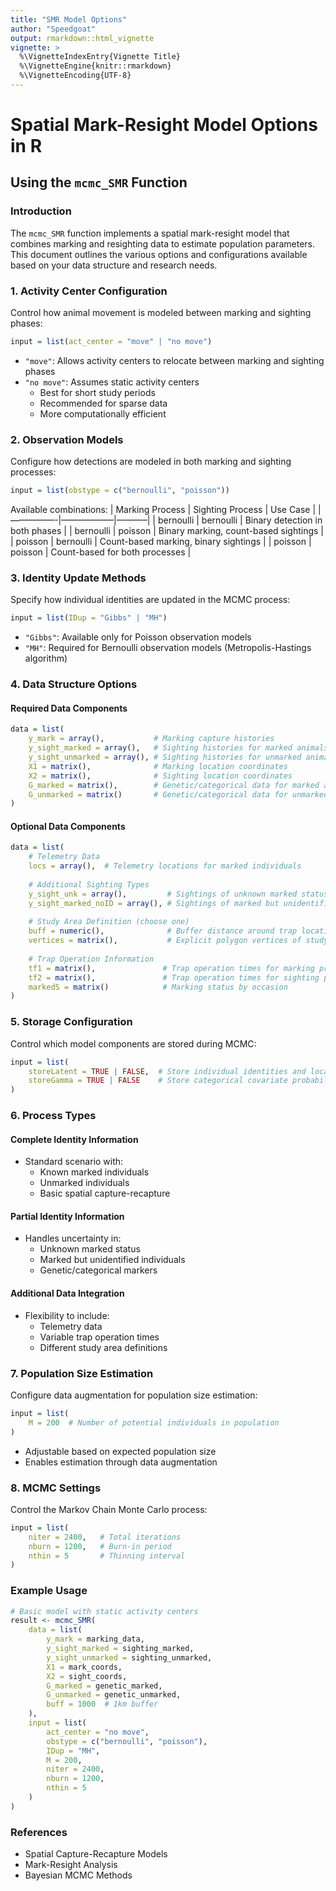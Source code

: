 ```yaml
---
title: "SMR Model Options"
author: "Speedgoat"
output: rmarkdown::html_vignette
vignette: >
  %\VignetteIndexEntry{Vignette Title}
  %\VignetteEngine{knitr::rmarkdown}
  %\VignetteEncoding{UTF-8}
---
```

# Spatial Mark-Resight Model Options in R
## Using the `mcmc_SMR` Function

### Introduction
The `mcmc_SMR` function implements a spatial mark-resight model that combines marking and resighting data to estimate population parameters. This document outlines the various options and configurations available based on your data structure and research needs.

### 1. Activity Center Configuration
Control how animal movement is modeled between marking and sighting phases:
```r
input = list(act_center = "move" | "no move")
```
* `"move"`: Allows activity centers to relocate between marking and sighting phases
* `"no move"`: Assumes static activity centers
  * Best for short study periods
  * Recommended for sparse data
  * More computationally efficient

### 2. Observation Models
Configure how detections are modeled in both marking and sighting processes:
```r
input = list(obstype = c("bernoulli", "poisson"))
```

Available combinations:
| Marking Process | Sighting Process | Use Case |
|----------------|------------------|-----------|
| bernoulli | bernoulli | Binary detection in both phases |
| bernoulli | poisson | Binary marking, count-based sightings |
| poisson | bernoulli | Count-based marking, binary sightings |
| poisson | poisson | Count-based for both processes |

### 3. Identity Update Methods
Specify how individual identities are updated in the MCMC process:
```r
input = list(IDup = "Gibbs" | "MH")
```
* `"Gibbs"`: Available only for Poisson observation models
* `"MH"`: Required for Bernoulli observation models (Metropolis-Hastings algorithm)

### 4. Data Structure Options

#### Required Data Components
```r
data = list(
    y_mark = array(),           # Marking capture histories
    y_sight_marked = array(),   # Sighting histories for marked animals
    y_sight_unmarked = array(), # Sighting histories for unmarked animals
    X1 = matrix(),              # Marking location coordinates
    X2 = matrix(),              # Sighting location coordinates
    G_marked = matrix(),        # Genetic/categorical data for marked animals
    G_unmarked = matrix()       # Genetic/categorical data for unmarked animals
)
```

#### Optional Data Components
```r
data = list(
    # Telemetry Data
    locs = array(),  # Telemetry locations for marked individuals
    
    # Additional Sighting Types
    y_sight_unk = array(),         # Sightings of unknown marked status
    y_sight_marked_noID = array(), # Sightings of marked but unidentified individuals
    
    # Study Area Definition (choose one)
    buff = numeric(),              # Buffer distance around trap locations
    vertices = matrix(),           # Explicit polygon vertices of study area
    
    # Trap Operation Information
    tf1 = matrix(),               # Trap operation times for marking process
    tf2 = matrix(),               # Trap operation times for sighting process
    markedS = matrix()            # Marking status by occasion
)
```

### 5. Storage Configuration
Control which model components are stored during MCMC:
```r
input = list(
    storeLatent = TRUE | FALSE,  # Store individual identities and locations
    storeGamma = TRUE | FALSE    # Store categorical covariate probabilities
)
```

### 6. Process Types

#### Complete Identity Information
* Standard scenario with:
  * Known marked individuals
  * Unmarked individuals
  * Basic spatial capture-recapture

#### Partial Identity Information
* Handles uncertainty in:
  * Unknown marked status
  * Marked but unidentified individuals
  * Genetic/categorical markers

#### Additional Data Integration
* Flexibility to include:
  * Telemetry data
  * Variable trap operation times
  * Different study area definitions

### 7. Population Size Estimation
Configure data augmentation for population size estimation:
```r
input = list(
    M = 200  # Number of potential individuals in population
)
```
* Adjustable based on expected population size
* Enables estimation through data augmentation

### 8. MCMC Settings
Control the Markov Chain Monte Carlo process:
```r
input = list(
    niter = 2400,   # Total iterations
    nburn = 1200,   # Burn-in period
    nthin = 5       # Thinning interval
)
```

### Example Usage

```r
# Basic model with static activity centers
result <- mcmc_SMR(
    data = list(
        y_mark = marking_data,
        y_sight_marked = sighting_marked,
        y_sight_unmarked = sighting_unmarked,
        X1 = mark_coords,
        X2 = sight_coords,
        G_marked = genetic_marked,
        G_unmarked = genetic_unmarked,
        buff = 1000  # 1km buffer
    ),
    input = list(
        act_center = "no move",
        obstype = c("bernoulli", "poisson"),
        IDup = "MH",
        M = 200,
        niter = 2400,
        nburn = 1200,
        nthin = 5
    )
)
```

### References
* Spatial Capture-Recapture Models
* Mark-Resight Analysis
* Bayesian MCMC Methods
